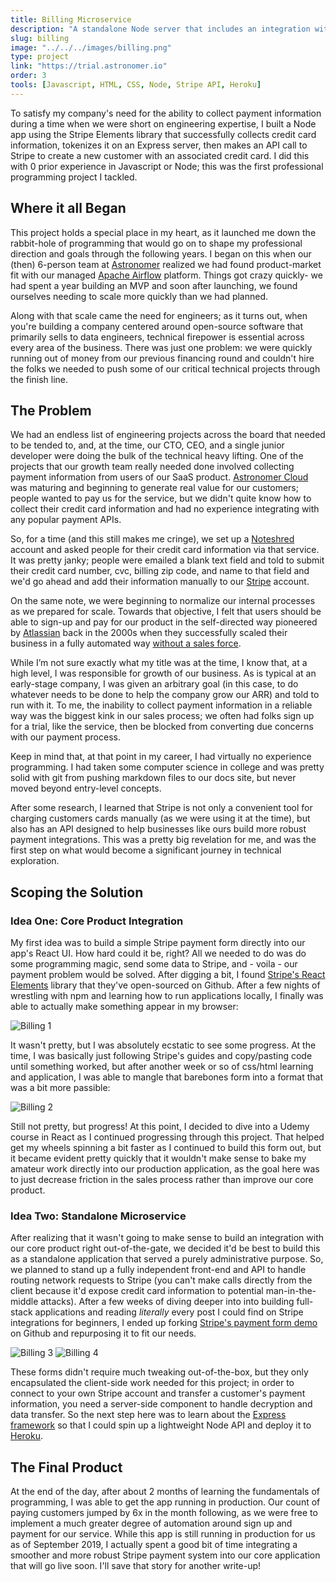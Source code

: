 ```yaml
---
title: Billing Microservice
description: "A standalone Node server that includes an integration with the Stripe API."
slug: billing
image: "../../../images/billing.png"
type: project
link: "https://trial.astronomer.io"
order: 3
tools: [Javascript, HTML, CSS, Node, Stripe API, Heroku]
---
```



To satisfy my company's need for the ability to collect payment information during a time when we were short on engineering expertise, I built a Node app using the Stripe Elements library that successfully collects credit card information, tokenizes it on an Express server, then makes an API call to Stripe to create a new customer with an associated credit card. I did this with 0 prior experience in Javascript or Node; this was the first professional programming project I tackled.

## Where it all Began

This project holds a special place in my heart, as it launched me down the rabbit-hole of programming that would go on to shape my professional direction and goals through the following years. I began on this when our (then) 6-person team at [Astronomer](https://astronomer.io) realized we had found product-market fit with our managed [Apache Airflow](https://airflow.apache.org) platform. Things got crazy quickly- we had spent a year building an MVP and soon after launching, we found ourselves needing to scale more quickly than we had planned.

Along with that scale came the need for engineers; as it turns out, when you're building a company centered around open-source software that primarily sells to data engineers, technical firepower is essential across every area of the business. There was just one problem: we were quickly running out of money from our previous financing round and couldn't hire the folks we needed to push some of our critical technical projects through the finish line.

## The Problem

We had an endless list of engineering projects across the board that needed to be tended to, and, at the time, our CTO, CEO, and a single junior developer were doing the bulk of the technical heavy lifting. One of the projects that our growth team really needed done involved collecting payment information from users of our SaaS product. [Astronomer Cloud](https://astronomer.io/cloud) was maturing and beginning to generate real value for our customers; people wanted to pay us for the service, but we didn't quite know how to collect their credit card information and had no experience integrating with any popular payment APIs.

So, for a time (and this still makes me cringe), we set up a [Noteshred](https://noteshred.com) account and asked people for their credit card information via that service. It was pretty janky; people were emailed a blank text field and told to submit their credit card number, cvc, billing zip code, and name to that field and we'd go ahead and add their information manually to our [Stripe](https://stripe.com) account.

On the same note, we were beginning to normalize our internal processes as we prepared for scale. Towards that objective, I felt that users should be able to sign-up and pay for our product in the self-directed way pioneered by [Atlassian](https://atlassian.com) back in the 2000s when they successfully scaled their business in a fully automated way [without a sales force](https://stratechery.com/2019/what-is-a-tech-company/).

While I’m not sure exactly what my title was at the time, I know that, at a high level, I was responsible for growth of our business. As is typical at an early-stage company, I was given an arbitrary goal (in this case, to do whatever needs to be done to help the company grow our ARR) and told to run with it. To me, the inability to collect payment information in a reliable way was the biggest kink in our sales process; we often had folks sign up for a trial, like the service, then be blocked from converting due concerns with our payment process.

Keep in mind that, at that point in my career, I had virtually no experience programming. I had taken some computer science in college and was pretty solid with git from pushing markdown files to our docs site, but never moved beyond entry-level concepts.

After some research, I learned that Stripe is not only a convenient tool for charging customers cards manually (as we were using it at the time), but also has an API designed to help businesses like ours build more robust payment integrations. This was a pretty big revelation for me, and was the first step on what would become a significant journey in technical exploration.


## Scoping the Solution

### Idea One: Core Product Integration

My first idea was to build a simple Stripe payment form directly into our app's React UI. How hard could it be, right? All we needed to do was do some programming magic, send some data to Stripe, and - voila - our payment problem would be solved. After digging a bit, I found [Stripe's React Elements](https://github.com/stripe/react-stripe-elements) library that they've open-sourced on Github. After a few nights of wrestling with npm and learning how to run applications locally, I finally was able to actually make something appear in my browser:

<img src={billing1} alt="Billing 1" className="row" />

It wasn't pretty, but I was absolutely ecstatic to see some progress. At the time, I was basically just following Stripe's guides and copy/pasting code until something worked, but after another week or so of css/html learning and application, I was able to mangle that barebones form into a format that was a bit more passible:

<img src={billing2} alt="Billing 2" className="row" />

Still not pretty, but progress! At this point, I decided to dive into a Udemy course in React as I continued progressing through this project. That helped get my wheels spinning a bit faster as I continued to build this form out, but it became evident pretty quickly that it wouldn't make sense to bake my amateur work directly into our production application, as the goal here was to just decrease friction in the sales process rather than improve our core product.

### Idea Two: Standalone Microservice

After realizing that it wasn't going to make sense to build an integration with our core product right out-of-the-gate, we decided it'd be best to build this as a standalone application that served a purely administrative purpose. So, we planned to stand up a fully independent front-end and API to handle routing network requests to Stripe (you can't make calls directly from the client because it'd expose credit card information to potential man-in-the-middle attacks). After a few weeks of diving deeper into into building full-stack applications and reading _literally_ every post I could find on Stripe integrations for beginners, I ended up forking [Stripe's payment form demo](https://github.com/stripe/stripe-payments-demo) on Github and repurposing it to fit our needs.

<div className="row">
    <img src={billing3} alt="Billing 3" className="six" />
    <img src={billing4} alt="Billing 4" className="six" />
</div>

These forms didn't require much tweaking out-of-the-box, but they only encapsulated the client-side work needed for this project; in order to connect to your own Stripe account and transfer a customer's payment information, you need a server-side component to handle decryption and data transfer. So the next step here was to learn about the [Express framework](https://expressjs.com/) so that I could spin up a lightweight Node API and deploy it to [Heroku](https://heroku.com).

## The Final Product

At the end of the day, after about 2 months of learning the fundamentals of programming, I was able to get the app running in production. Our count of paying customers jumped by 6x in the month following, as we were free to implement a much greater degree of automation around sign up and payment for our service. While this app is still running in production for us as of September 2019, I actually spent a good bit of time integrating a smoother and more robust Stripe payment system into our core application that will go live soon. I'll save that story for another write-up!